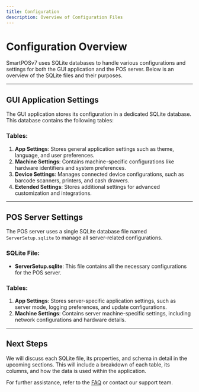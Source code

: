 ```yaml
---
title: Configuration
description: Overview of Configuration Files
---
```


# Configuration Overview

SmartPOSv7 uses SQLite databases to handle various configurations and settings for both the GUI application and the POS server. Below is an overview of the SQLite files and their purposes.

---

## GUI Application Settings

The GUI application stores its configuration in a dedicated SQLite database. This database contains the following tables:

### Tables:
1. **App Settings**: Stores general application settings such as theme, language, and user preferences.
2. **Machine Settings**: Contains machine-specific configurations like hardware identifiers and system preferences.
3. **Device Settings**: Manages connected device configurations, such as barcode scanners, printers, and cash drawers.
4. **Extended Settings**: Stores additional settings for advanced customization and integrations.

---

## POS Server Settings

The POS server uses a single SQLite database file named `ServerSetup.sqlite` to manage all server-related configurations.

### SQLite File:
- **ServerSetup.sqlite**: This file contains all the necessary configurations for the POS server.

### Tables:
1. **App Settings**: Stores server-specific application settings, such as server mode, logging preferences, and update configurations.
2. **Machine Settings**: Contains server machine-specific settings, including network configurations and hardware details.

---

## Next Steps

We will discuss each SQLite file, its properties, and schema in detail in the upcoming sections. This will include a breakdown of each table, its columns, and how the data is used within the application.

For further assistance, refer to the [FAQ](./faq.mdx) or contact our support team.